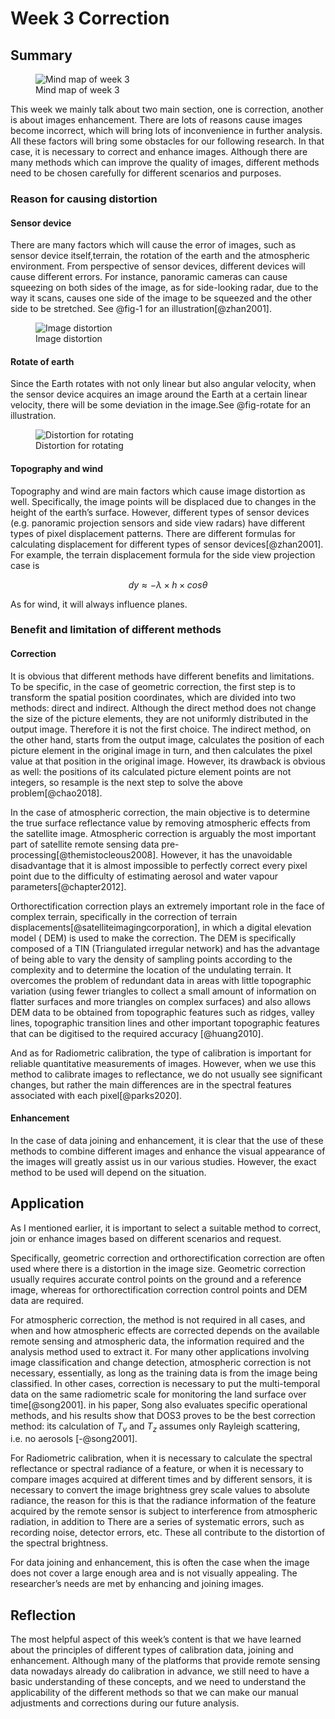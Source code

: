 # Week 3 Correction {#sec-chap3}

## Summary

![Mind map of week 3](./mind_img/Week-3.jpg){#fig-mind}

This week we mainly talk about two main section, one is correction, another is about images enhancement. There are lots of reasons cause images become incorrect, which will bring lots of inconvenience in further analysis. All these factors will bring some obstacles for our following research. In that case, it is necessary to correct and enhance images. Although there are many methods which can improve the quality of images, different methods need to be chosen carefully for different scenarios and purposes.

### Reason for causing distortion

#### Sensor device

There are many factors which will cause the error of images, such as sensor device itself,terrain, the rotation of the earth and the atmospheric environment. From perspective of sensor devices, different devices will cause different errors. For instance, panoramic cameras can cause squeezing on both sides of the image, as for side-looking radar, due to the way it scans, causes one side of the image to be squeezed and the other side to be stretched. See @fig-1 for an illustration[@zhan2001].

![Image distortion](./img/transform.png){#fig-1}

#### Rotate of earth

Since the Earth rotates with not only linear but also angular velocity, when the sensor device acquires an image around the Earth at a certain linear velocity, there will be some deviation in the image.See @fig-rotate for an illustration.

![Distortion for rotating](./img/rotate.png){#fig-rotate}

#### Topography and wind

Topography and wind are main factors which cause image distortion as well. Specifically, the image points will be displaced due to changes in the height of the earth's surface. However, different types of sensor devices (e.g. panoramic projection sensors and side view radars) have different types of pixel displacement patterns. There are different formulas for calculating displacement for different types of sensor devices[@zhan2001]. For example, the terrain displacement formula for the side view projection case is

$$d{y}\approx-\lambda\times h\times cos\theta$$

As for wind, it will always influence planes.

### Benefit and limitation of different methods

#### Correction

It is obvious that different methods have different benefits and limitations. To be specific, in the case of geometric correction, the first step is to transform the spatial position coordinates, which are divided into two methods: direct and indirect. Although the direct method does not change the size of the picture elements, they are not uniformly distributed in the output image. Therefore it is not the first choice. The indirect method, on the other hand, starts from the output image, calculates the position of each picture element in the original image in turn, and then calculates the pixel value at that position in the original image. However, its drawback is obvious as well: the positions of its calculated picture element points are not integers, so resample is the next step to solve the above problem[@chao2018].

In the case of atmospheric correction, the main objective is to determine the true surface reflectance value by removing atmospheric effects from the satellite image. Atmospheric correction is arguably the most important part of satellite remote sensing data pre-processing[@themistocleous2008]. However, it has the unavoidable disadvantage that it is almost impossible to perfectly correct every pixel point due to the difficulty of estimating aerosol and water vapour parameters[@chapter2012].

Orthorectification correction plays an extremely important role in the face of complex terrain, specifically in the correction of terrain displacements[@satelliteimagingcorporation], in which a digital elevation model ( DEM) is used to make the correction. The DEM is specifically composed of a TIN (Triangulated irregular network) and has the advantage of being able to vary the density of sampling points according to the complexity and to determine the location of the undulating terrain. It overcomes the problem of redundant data in areas with little topographic variation (using fewer triangles to collect a small amount of information on flatter surfaces and more triangles on complex surfaces) and also allows DEM data to be obtained from topographic features such as ridges, valley lines, topographic transition lines and other important topographic features that can be digitised to the required accuracy [@huang2010].

And as for Radiometric calibration, the type of calibration is important for reliable quantitative measurements of images. However, when we use this method to calibrate images to reflectance, we do not usually see significant changes, but rather the main differences are in the spectral features associated with each pixel[@parks2020].

#### Enhancement

In the case of data joining and enhancement, it is clear that the use of these methods to combine different images and enhance the visual appearance of the images will greatly assist us in our various studies. However, the exact method to be used will depend on the situation.

## Application

As I mentioned earlier, it is important to select a suitable method to correct, join or enhance images based on different scenarios and request.

Specifically, geometric correction and orthorectification correction are often used where there is a distortion in the image size. Geometric correction usually requires accurate control points on the ground and a reference image, whereas for orthorectification correction control points and DEM data are required.

For atmospheric correction, the method is not required in all cases, and when and how atmospheric effects are corrected depends on the available remote sensing and atmospheric data, the information required and the analysis method used to extract it. For many other applications involving image classification and change detection, atmospheric correction is not necessary, essentially, as long as the training data is from the image being classified. In other cases, correction is necessary to put the multi-temporal data on the same radiometric scale for monitoring the land surface over time[@song2001]. in his paper, Song also evaluates specific operational methods, and his results show that DOS3 proves to be the best correction method: its calculation of *T~v~* and *T~z~* assumes only Rayleigh scattering, i.e. no aerosols [-@song2001].

For Radiometric calibration, when it is necessary to calculate the spectral reflectance or spectral radiance of a feature, or when it is necessary to compare images acquired at different times and by different sensors, it is necessary to convert the image brightness grey scale values to absolute radiance, the reason for this is that the radiance information of the feature acquired by the remote sensor is subject to interference from atmospheric radiation, in addition to There are a series of systematic errors, such as recording noise, detector errors, etc. These all contribute to the distortion of the spectral brightness.

For data joining and enhancement, this is often the case when the image does not cover a large enough area and is not visually appealing. The researcher's needs are met by enhancing and joining images.

## Reflection

The most helpful aspect of this week's content is that we have learned about the principles of different types of calibration data, joining and enhancement. Although many of the platforms that provide remote sensing data nowadays already do calibration in advance, we still need to have a basic understanding of these concepts, and we need to understand the applicability of the different methods so that we can make our manual adjustments and corrections during our future analysis.
